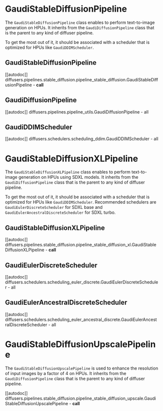<!---
Copyright 2022 The HuggingFace Team. All rights reserved.

Licensed under the Apache License, Version 2.0 (the "License");
you may not use this file except in compliance with the License.
You may obtain a copy of the License at

    http://www.apache.org/licenses/LICENSE-2.0

Unless required by applicable law or agreed to in writing, software
distributed under the License is distributed on an "AS IS" BASIS,
WITHOUT WARRANTIES OR CONDITIONS OF ANY KIND, either express or implied.
See the License for the specific language governing permissions and
limitations under the License.
-->

# GaudiStableDiffusionPipeline

The `GaudiStableDiffusionPipeline` class enables to perform text-to-image generation on HPUs.
It inherits from the `GaudiDiffusionPipeline` class that is the parent to any kind of diffuser pipeline.

To get the most out of it, it should be associated with a scheduler that is optimized for HPUs like `GaudiDDIMScheduler`.


## GaudiStableDiffusionPipeline

[[autodoc]] diffusers.pipelines.stable_diffusion.pipeline_stable_diffusion.GaudiStableDiffusionPipeline
    - __call__


## GaudiDiffusionPipeline

[[autodoc]] diffusers.pipelines.pipeline_utils.GaudiDiffusionPipeline
    - all


## GaudiDDIMScheduler

[[autodoc]] diffusers.schedulers.scheduling_ddim.GaudiDDIMScheduler
    - all


# GaudiStableDiffusionXLPipeline

The `GaudiStableDiffusionXLPipeline` class enables to perform text-to-image generation on HPUs using SDXL models.
It inherits from the `GaudiDiffusionPipeline` class that is the parent to any kind of diffuser pipeline.

To get the most out of it, it should be associated with a scheduler that is optimized for HPUs like `GaudiDDIMScheduler`.
Recommended schedulers are `GaudiEulerDiscreteScheduler` for SDXL base and `GaudiEulerAncestralDiscreteScheduler` for SDXL turbo.


## GaudiStableDiffusionXLPipeline

[[autodoc]] diffusers.pipelines.stable_diffusion.pipeline_stable_diffusion_xl.GaudiStableDiffusionXLPipeline
    - __call__


## GaudiEulerDiscreteScheduler

[[autodoc]] diffusers.schedulers.scheduling_euler_discrete.GaudiEulerDiscreteScheduler
    - all


## GaudiEulerAncestralDiscreteScheduler

[[autodoc]] diffusers.schedulers.scheduling_euler_ancestral_discrete.GaudiEulerAncestralDiscreteScheduler
    - all


# GaudiStableDiffusionUpscalePipeline

The `GaudiStableDiffusionUpscalePipeline` is used to enhance the resolution of input images by a factor of 4 on HPUs.
It inherits from the `GaudiDiffusionPipeline` class that is the parent to any kind of diffuser pipeline.


[[autodoc]] diffusers.pipelines.stable_diffusion.pipeline_stable_diffusion_upscale.GaudiStableDiffusionUpscalePipeline
    - __call__
